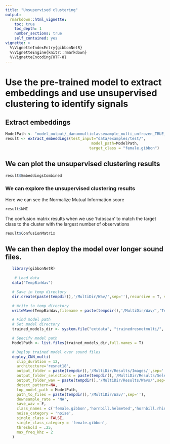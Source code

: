 ```yaml
---
title: "Unsupervised clustering"
output:
  rmarkdown::html_vignette:
    toc: true
    toc_depth: 1
    number_sections: true
    self_contained: yes
vignette: >
  %\VignetteIndexEntry{gibbonNetR}
  %\VignetteEngine{knitr::rmarkdown}
  %\VignetteEncoding{UTF-8}
---
```


# Use the pre-trained model to extract embeddings and use unsupervised clustering to identify signals

## Extract embeddings

```r

ModelPath <- "model_output/_danummulticlassexample_multi_unfrozen_TRUE_/_danummulticlassexample_20_resnet50_model.pt"
result <- extract_embeddings(test_input="data/examples/test/",
                                      model_path=ModelPath,
                                     target_class = "female.gibbon")
```

## We can plot the unsupervised clustering results

```r
result$EmbeddingsCombined
```

### We can explore the unsupervised clustering results

Here we can see the Normalize Mutual Information score

```r
result$NMI
```

The confusion matrix results when we use 'hdbscan' to match the target class to the cluster with the largest number of observations

```r
result$ConfusionMatrix
```

## We can then deploy the model over longer sound files. 
```r
  
   library(gibbonNetR)
   
    # Load data
   data("TempBinWav")

   # Save in temp directory
   dir.create(paste(tempdir(),'/MultiDir/Wav/',sep=''),recursive = T, showWarnings = FALSE)

   # Write to temp directory
   writeWave(TempBinWav,filename = paste(tempdir(),'/MultiDir/Wav/','TempBinWav.wav',sep=''))

   # Find model path
   # Set model directory
   trained_models_dir <- system.file("extdata", "trainedresnetmulti/", package = "gibbonNetR")

   # Specify model path
   ModelPath <- list.files(trained_models_dir,full.names = T)

   # Deploy trained model over sound files
   deploy_CNN_multi(
     clip_duration = 12,
     architecture='resnet18',
     output_folder = paste(tempdir(),'/MultiDir/Results/Images/',sep=''),
     output_folder_selections = paste(tempdir(),'/MultiDir/Results/Selections/',sep=''),
     output_folder_wav = paste(tempdir(),'/MultiDir/Results/Wavs/',sep=''),
     detect_pattern=NA,
     top_model_path = ModelPath,
     path_to_files = paste(tempdir(),'/MultiDir/Wav/',sep=''),
     downsample_rate = 'NA',
     save_wav = F,
     class_names = c('female.gibbon','hornbill.helmeted','hornbill.rhino','long.argus','noise'),
     noise_category = 'noise',
     single_class = FALSE,
     single_class_category = 'female.gibbon',
     threshold = .25,
     max_freq_khz = 2
   )
   
```

